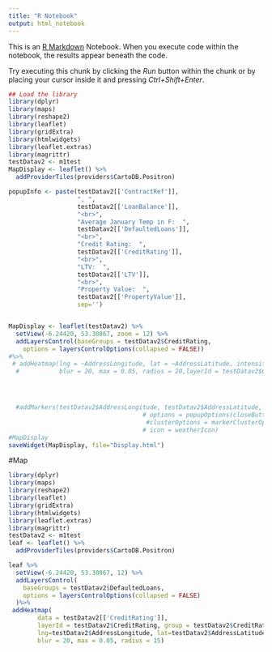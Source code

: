 ```yaml
---
title: "R Notebook"
output: html_notebook
---
```


This is an [R Markdown](http://rmarkdown.rstudio.com) Notebook. When you execute code within the notebook, the results appear beneath the code. 

Try executing this chunk by clicking the *Run* button within the chunk or by placing your cursor inside it and pressing *Ctrl+Shift+Enter*. 

```r
## Load the library
library(dplyr)
library(maps)
library(reshape2)
library(leaflet)
library(gridExtra)
library(htmlwidgets)
library(leaflet.extras)
library(magrittr)
testDatav2 <- m1test
MapDisplay <- leaflet() %>%
  addProviderTiles(providers$CartoDB.Positron)

popupInfo <- paste(testDatav2[['ContractRef']], 
                   ", ", 
                   testDatav2[['LoanBalance']],
                   "<br>", 
                   "Average January Temp in F:  ",
                   testDatav2[['DefaultedLoans']],
                   "<br>", 
                   "Credit Rating:  ",
                   testDatav2[['CreditRating']],
                   "<br>", 
                   "LTV:  ",
                   testDatav2[['LTV']],
                   "<br>", 
                   "Property Value:  ",
                   testDatav2[['PropertyValue']],
                   sep='')


MapDisplay <- leaflet(testDatav2) %>% 
  setView(-6.24420, 53.30867, zoom = 12) %>%
  addLayersControl(baseGroups = testDatav2$CreditRating,
    options = layersControlOptions(collapsed = FALSE))
#%>%
 # addHeatmap(lng = ~AddressLongitude, lat = ~AddressLatitude, intensity = ~LoanBalance,
  #           blur = 20, max = 0.05, radius = 20,layerId = testDatav2$CreditRating, group = testDatav2$CreditRating)




  #addMarkers(testDatav2$AddressLongitude, testDatav2$AddressLatitude, popup= ~ popupInfo,
                                     # options = popupOptions(closeButton = TRUE),
                                      #clusterOptions = markerClusterOptions(), 
                                     # icon = weatherIcon)
#MapDisplay
saveWidget(MapDisplay, file="Display.html")
```

#Map
```r
library(dplyr)
library(maps)
library(reshape2)
library(leaflet)
library(gridExtra)
library(htmlwidgets)
library(leaflet.extras)
library(magrittr)
testDatav2 <- m1test
leaf <- leaflet() %>%
  addProviderTiles(providers$CartoDB.Positron)

leaf %>%
  setView(-6.24420, 53.30867, 12) %>%
  addLayersControl(
    baseGroups = testDatav2$DefaultedLoans,
    options = layersControlOptions(collapsed = FALSE)
  )%>%
 addHeatmap(
        data = testDatav2[['CreditRating']],
        layerId = testDatav2$CreditRating, group = testDatav2$CreditRating,
        lng=testDatav2$AddressLongitude, lat=testDatav2$AddressLatitude,
        blur = 20, max = 0.05, radius = 15)
```

